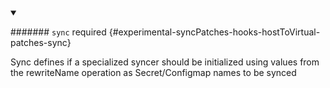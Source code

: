 


<details className="config-field" data-expandable="true" open>
<summary>

####### `sync` <span className="config-field-required" data-required="false">required</span> <span className="config-field-type"></span> <span className="config-field-default"></span> <span className="config-field-enum"></span> {#experimental-syncPatches-hooks-hostToVirtual-patches-sync}

Sync defines if a specialized syncer should be initialized using values
from the rewriteName operation as Secret/Configmap names to be synced

</summary>

<PartialSyncreference />


</details>
